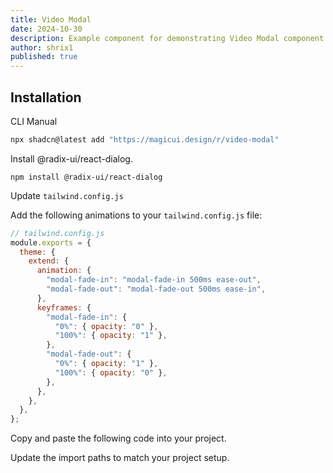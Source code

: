 ```yaml
---
title: Video Modal
date: 2024-10-30
description: Example component for demonstrating Video Modal component
author: shrix1
published: true
---
```


<ComponentPreview name="video-modal-demo" />

## Installation

<Tabs defaultValue="cli">

<TabsList>
  <TabsTrigger value="cli">CLI</TabsTrigger>
  <TabsTrigger value="manual">Manual</TabsTrigger>
</TabsList>
<TabsContent value="cli">

```bash
npx shadcn@latest add "https://magicui.design/r/video-modal"
```

</TabsContent>

<TabsContent value="manual">

<Steps>

<Step>Install @radix-ui/react-dialog.</Step>

```text
npm install @radix-ui/react-dialog
```

<Step>Update `tailwind.config.js`</Step>

Add the following animations to your `tailwind.config.js` file:

```js
// tailwind.config.js
module.exports = {
  theme: {
    extend: {
      animation: {
        "modal-fade-in": "modal-fade-in 500ms ease-out",
        "modal-fade-out": "modal-fade-out 500ms ease-in",
      },
      keyframes: {
        "modal-fade-in": {
          "0%": { opacity: "0" },
          "100%": { opacity: "1" },
        },
        "modal-fade-out": {
          "0%": { opacity: "1" },
          "100%": { opacity: "0" },
        },
      },
    },
  },
};
```

<Step>Copy and paste the following code into your project.</Step>

<ComponentSource name="video-modal" />

<Step>Update the import paths to match your project setup.</Step>

</Steps>

</TabsContent>

</Tabs>
